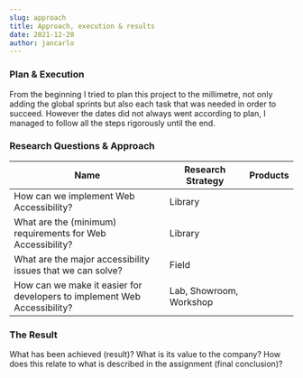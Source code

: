 ```yaml
---
slug: approach
title: Approach, execution & results
date: 2021-12-20
author: jancarlo
---
```

### Plan & Execution

From the beginning I tried to plan this project to the millimetre, not only adding the global sprints but also each task that was needed in order to succeed. However the dates did not always went according to plan, I managed to follow all the steps rigorously until the end.

### Research Questions & Approach

| Name                                                                     | Research Strategy       | Products |
| ------------------------------------------------------------------------ | ----------------------- | -------- |
| How can we implement Web Accessibility?                                  | Library                 |          |
| What are the (minimum) requirements for Web Accessibility?               | Library                 |          |
| What are the major accessibility issues that we can solve?               | Field                   |          |
| How can we make it easier for developers to implement Web Accessibility? | Lab, Showroom, Workshop |          |

### The Result

What has been achieved (result)?
What is its value to the company?
How does this relate to what is described in the assignment (final conclusion)?